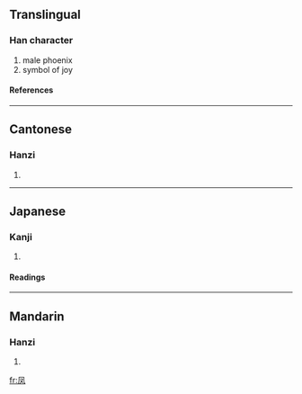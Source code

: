 {{see|鳳}}

==Translingual==
===Han character===
{{Han char|rn=16|rad=几|as=02|sn=4|four=|canj=竹弓水 (HNE)}}
# male phoenix
# symbol of joy
====References====
{{Han ref|kx=0134.031|dkj=01743|dj=0299.130|hdz=10276.070|uh=51E4|ud=20964}}
----
==Cantonese==
===Hanzi===
{{yue-hanzi|jyut=|y=fung6}}
# {{defn|Cantonese}}
----
==Japanese==
===Kanji===
{{ja-kanji|grade=|rs=几02}}
# {{defn|Japanese}}
====Readings====
{{ja-readings|on=[[ほう]] (hō)|kun=}}
----
==Mandarin==
===Hanzi===
{{cmn-hanzi|tra=鳳|pin=[[fèng]] ([[feng4]])|wg=feng<sup>4</sup>}}
# {{defn|Mandarin}}

[[fr:凤]]